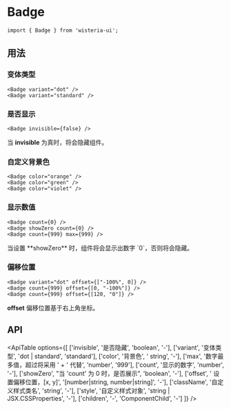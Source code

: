 
# Badge

```tsx
import { Badge } from 'wisteria-ui';
```

## 用法

### 变体类型

```tsx
<Badge variant="dot" />
<Badge variant="standard" />
```

<CodeDemoArea label="Variant">
  <div class="flex gap-8">
    <Badge variant="dot">
      <div class="w-16 h-16 flex items-center justify-center bg-violet-400 text-white rounded-md shadow-sm"></div>
    </Badge>
    <Badge count={9999} max={99}>
      <div class="w-16 h-16 flex items-center justify-center bg-violet-400 text-white rounded-md shadow-sm"></div>
    </Badge>
  </div>
</CodeDemoArea>

### 是否显示

```tsx
<Badge invisible={false} />
```

<Callout type="warning">当 **invisible** 为真时，将会隐藏组件。</Callout>

<CodeDemoArea label="Invisible">
  <BadgeToggleDemo />
</CodeDemoArea>

### 自定义背景色

```tsx
<Badge color="orange" />
<Badge color="green" />
<Badge color="violet" />
```

<CodeDemoArea label="Color">
  <div class="flex gap-12">
    <Badge color="orange" count={9} max={9}>
      <div class="w-16 h-16 flex items-center justify-center bg-violet-400 text-white rounded-md shadow-sm"></div>
    </Badge>
    <Badge color="green" count={99} max={99}>
      <div class="w-16 h-16 flex items-center justify-center bg-violet-400 text-white rounded-md shadow-sm"></div>
    </Badge>
    <Badge color="violet" count={999} max={999}>
      <div class="w-16 h-16 flex items-center justify-center bg-violet-400 text-white rounded-md shadow-sm"></div>
    </Badge>
  </div>
</CodeDemoArea>

### 显示数值

```tsx
<Badge count={0} />
<Badge showZero count={0} />
<Badge count={999} max={999} />
```

<Callout type="info">
  当设置 **showZero** 时，组件将会显示出数字 `0`，否则将会隐藏。
</Callout>

<CodeDemoArea>
  <div class="flex gap-12">
    <Badge count={0}>
      <div class="w-16 h-16 flex items-center justify-center bg-violet-400 text-white rounded-md shadow-sm"></div>
    </Badge>
    <Badge showZero count={0}>
      <div class="w-16 h-16 flex items-center justify-center bg-violet-400 text-white rounded-md shadow-sm"></div>
    </Badge>
    <Badge count={999} max={999}>
      <div class="w-16 h-16 flex items-center justify-center bg-violet-400 text-white rounded-md shadow-sm"></div>
    </Badge>
  </div>
</CodeDemoArea>

### 偏移位置

```tsx
<Badge variant="dot" offset={["-100%", 0]} />
<Badge count={999} offset={[0, "-100%"]} />
<Badge count={999} offset={[120, "0"]} />
```

<Callout type="info">**offset** 偏移位置基于右上角坐标。</Callout>

<CodeDemoArea label="Offset">
  <div class="flex gap-12">
    <Badge variant="dot" offset={['-100%', 0]}>
      <div class="w-16 h-16 flex items-center justify-center bg-violet-400 text-white rounded-md shadow-sm"></div>
    </Badge>
    <Badge count={999} offset={[0, '-100%']}>
      <div class="w-16 h-16 flex items-center justify-center bg-violet-400 text-white rounded-md shadow-sm"></div>
    </Badge>
    <Badge count={999} offset={[20, '0']}>
      <div class="w-16 h-16 flex items-center justify-center bg-violet-400 text-white rounded-md shadow-sm"></div>
    </Badge>
  </div>
</CodeDemoArea>

## API

<ApiTable
  options={[
    ['invisible', '是否隐藏', 'boolean', '-'],
    ['variant', '变体类型', 'dot | standard', 'standard'],
    ['color', '背景色', ' string', '-'],
    ['max', '数字最多值，超过将采用 ' + ' 代替', 'number', '999'],
    ['count', '显示的数字', 'number', '-'],
    ['showZero', "当 'count' 为 0 时，是否展示", 'boolean', '-'],
    ['offset', ' 设置偏移位置，[x, y]', '[number|string, number|string]', '-'],
    ['className', '自定义样式类名', 'string', '-'],
    ['style', '自定义样式对象', 'string | JSX.CSSProperties', '-'],
    ['children', '-', 'ComponentChild', '-']
  ]}
/>
